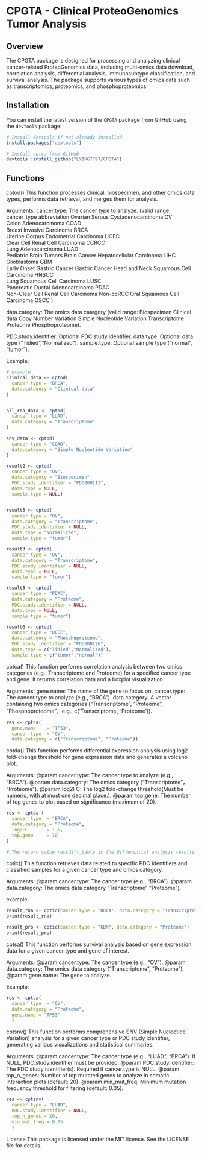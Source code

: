 
# CPGTA - Clinical ProteoGenomics Tumor Analysis
## Overview

The CPGTA package is designed for processing and analyzing clinical cancer-related ProteoGenomics data, including multi-omics data download, correlation analysis, differential analysis, immunosubtype classification, and survival analysis. The package supports various types of omics data such as transcriptomics, proteomics, and phosphoproteomics.



## Installation

You can install the latest version of the `CPGTA` package from GitHub using the `devtools` package:

```r
# Install devtools if not already installed
install.packages("devtools")

# Install cptca from GitHub
devtools::install_github("LYING7797/CPGTA")
```

## Functions

cptod()
This function processes clinical, biospecimen, and other omics data types, performs data retrieval, and merges them for analysis.

Arguments:
cancer.type: The cancer type to analyze.
(valid range: 
cancer_type                              abbreviation
Ovarian Serous Cystadenocarcinoma        OV        
Colon Adenocarcinoma                     COAD      
Breast Invasive Carcinoma                BRCA      
Uterine Corpus Endometrial Carcinoma     UCEC      
Clear Cell Renal Cell Carcinoma          CCRCC     
Lung Adenocarcinoma                      LUAD      
Pediatric Brain Tumors                   Brain Cancer
Hepatocellular Carcinoma                 LIHC      
Glioblastoma                             GBM       
Early Onset Gastric Cancer               Gastric Cancer
Head and Neck Squamous Cell Carcinoma    HNSCC     
Lung Squamous Cell Carcinoma             LUSC      
Pancreatic Ductal Adenocarcinoma         PDAC      
Non-Clear Cell Renal Cell Carcinoma      Non-ccRCC 
Oral Squamous Cell Carcinoma             OSCC )
 
data.category: The omics data category 
(valid range:
Biospecimen
Clinical data
Copy Number Variation
Simple Nucleotide Variation
Transcriptome
Proteome
Phosphoproteome).

PDC.study.identifier: Optional PDC study identifier.
data.type: Optional data type ("Tidied","Normalized").
sample.type: Optional sample type ("normal", "tumor").

Example:
```r
# example
clinical_data <- cptod(
  cancer.type = "BRCA",
  data.category = "Clinical data"
)


all_rna_data <- cptod(
  cancer.type = "LUAD",
  data.category = "Transcriptome"
)

snv_data <- cptod(
  cancer.type = "COAD",  
  data.category = "Simple Nucleotide Variation"
)

result2 <- cptod(
  cancer.type = "OV",
  data.category = "Biospecimen",
  PDC.study.identifier = "PDC000113",
  data.type = NULL,
  sample.type = NULL)


result3 <- cptod(
  cancer.type = "OV",
  data.category = "Transcriptome",
  PDC.study.identifier = NULL,
  data.type = "Normalized",
  sample.type = "tumor")

result3 <- cptod(
  cancer.type = "OV",
  data.category = "Transcriptome",
  PDC.study.identifier = NULL,
  data.type = NULL,
  sample.type = "tumor")

result5 <- cptod(
  cancer.type = "PDAC",
  data.category = "Proteome",
  PDC.study.identifier = NULL,
  data.type = NULL,
  sample.type = "tumor")

result6 <- cptod(
  cancer.type = "UCEC",
  data.category = "Phosphoproteome",
  PDC.study.identifier = "PDC000126",
  data.type = c("Tidied","Normalized"),
  sample.type = c("tumor","normal"))

```


cptca()
This function performs correlation analysis between two omics categories (e.g., Transcriptome and Proteome) for a specified cancer type and gene. It returns correlation data and a boxplot visualization.

Arguments:
gene.name: The name of the gene to focus on.
cancer.type: The cancer type to analyze (e.g., "BRCA").
data.category: A vector containing two omics categories ("Transcriptome", "Proteome", "Phosphoproteome"，e.g., c('Transcriptome', 'Proteome')).

```r
res <- cptca(
  gene.name    = "TP53",
  cancer.type  = "OV",
  data.category = c("Transcriptome", "Proteome"))
```

cptda()
This function performs differential expression analysis using log2 fold-change threshold for gene expression data and generates a volcano plot.

Arguments:
@param cancer.type: The cancer type to analyze (e.g., "BRCA").
@param data.category: The omics category ("Transcriptome"， "Proteome").
@param log2FC: The log2 fold-change threshold(Must be numeric, with at most one decimal place.).
@param top.gene: The number of top genes to plot based on significance (maximum of 20).

```r

res <- cptda (
  cancer.type  = "BRCA",
  data.category = "Proteome",
  log2FC       = 1.5,  
  top.gene     = 10    
)

# The return value res$diff_table is the differential analysis results table (gene, log2FC, p.value, negLog10P, diff), and res$volcano_plot is a ggplot2 object that can be saved or edited further.

```

cptic()
This function retrieves data related to specific PDC identifiers and classified samples for a given cancer type and omics category.

Arguments:
@param cancer.type: The cancer type (e.g., "BRCA").
@param data.category: The omics data category  "Transcriptome" "Proteome").

example:
```r
result_rna <- cptic(cancer.type = "BRCA", data.category = "Transcriptome")
print(result_rna)

result_pro <- cptic(cancer.type = "GBM", data.category = "Proteome")
print(result_pro)

```


cptsa()
This function performs survival analysis based on gene expression data for a given cancer type and gene of interest.

Arguments:
@param cancer.type: The cancer type (e.g., "OV").
@param data.category: The omics data category ("Transcriptome", "Proteome").
@param gene.name: The gene to analyze.

Example:
```r
res <- cptsa(
  cancer.type  = "OV",
  data.category = "Proteome",
  gene.name = "TP53"
  )
```

cptsnv()
This function performs comprehensive SNV (Simple Nucleotide Variation) analysis for a given cancer type or PDC study identifier, generating various visualizations and statistical summaries.

Arguments:
@param cancer.type: The cancer type (e.g., "LUAD", "BRCA"). If NULL, PDC.study.identifier must be provided.
@param PDC.study.identifier: The PDC study identifier(s). Required if cancer.type is NULL.
@param top_n_genes: Number of top mutated genes to analyze in somatic interaction plots (default: 20).
@param min_mut_freq: Minimum mutation frequency threshold for filtering (default: 0.05).

```r
res <- cptsnv(
  cancer.type = "LUAD",
  PDC.study.identifier = NULL,
  top_n_genes = 20,
  min_mut_freq = 0.05
  )
```




License
This package is licensed under the MIT license. See the LICENSE file for details.

